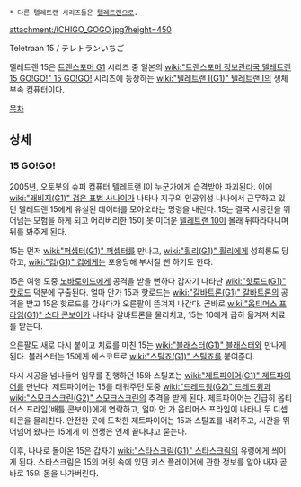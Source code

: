  * 다른 텔레트랜 시리즈들은 [[텔레트랜]]으로.

attachment:/ICHIGO_GOGO.jpg?height=450

Teletraan 15 / テレトランいちご

텔레트랜 15은 [[트랜스포머 G1]] 시리즈 중 일본의 [[wiki:"트랜스포머 정보관리국 텔레트랜 15 GO!GO!" 15 GO!GO!]] 시리즈에 등장하는 [[wiki:"텔레트랜 I(G1)" 텔레트랜 I]]의 생체 부속 컴퓨터이다.

[[목차]]

== 상세 ==
=== 15 GO!GO! ===
2005년, 오토봇의 슈퍼 컴퓨터 텔레트랜 I이 누군가에게 습격받아 파괴된다. 이에 [[wiki:"래비지(G1)" 검은 표범 사나이]]가 나타나 지구의 인공위성 나나에서 근무하고 있던 텔레트랜 15에게 유실된 데이터를 모아오라는 명령을 내린다. 15는 결국 시공간을 뛰어넘는 모험을 하게 되고 어리버리한 15이 못 미더운 [[텔레트랜 10]]이 몰래 뒤따라다니며 뒤를 봐주게 된다.

15는 먼저 [[wiki:"퍼셉터(G1)" 퍼셉터]]를 만나고, [[wiki:"휠리(G1)" 휠리]]에게 성희롱도 당하고, [[wiki:"컵(G1)" 컵]]에게는 포옹당해 부서질 뻔 하기도 한다.

15은 여행 도중 [[노바로이드]]에게 공격을 받을 뻔하다 갑자기 나타난 [[wiki:"핫로드(G1)" 핫로드]] 덕분에 구출된다. 얼마 안가 15과 핫로드는 [[wiki:"갈바트론(G1)" 갈바트론]]의 공격을 받고 15은 핫로드를 감싸다가 오른팔이 뜯겨져 나간다. 곧바로 [[wiki:"옵티머스 프라임(G1)" 스타 콘보이]]가 나타나 갈바트론을 물리치고, 15는 10에게 급히 옮겨져 치료를 받는다.

오른팔도 새로 다시 붙이고 치료를 마친 15는 [[wiki:"블래스터(G1)" 블래스터]]와 만나게 된다. 블래스터는 15에게 에스코트로 [[wiki:"스틸죠(G1)" 스틸죠]]를 붙여준다.

다시 시공을 넘나들며 임무를 진행하던 15와 스틸죠는 [[wiki:"제트파이어(G1)" 제트파이어]]를 만난다. 제트파이어는 15를 태워주던 도중 [[wiki:"드레드윙(G2)" 드레드윙]]과 [[wiki:"스모크스크린(G2)" 스모크스크린]]의 추격을 받게 된다. 제트파이어는 긴급히 옵티머스 프라임(배틀 콘보이)에게 연락하고, 얼마 안 가 옵티머스 프라임이 나타나 두 디셉티콘을 물리친다. 안전한 곳에 도착한 제트파이어는 15과 스틸죠를 내려주고, 시간을 뛰어넘어 왔다는 15에게 이 전쟁은 언제 끝나냐고 묻는다.

이후, 나나로 돌아온 15은 갑자기 [[wiki:"스타스크림(G1)" 스타스크림]]의 유령에게 씌이게 된다. 스타스크림은 15의 머릿 속에 있던 키스 플레이어에 관한 정보를 알아 내자 곧바로 15의 몸을 나가버린다.

